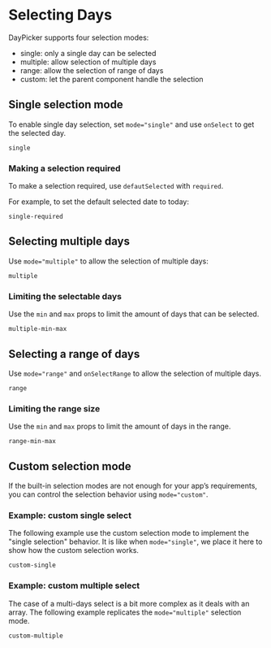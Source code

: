 # Selecting Days

DayPicker supports four selection modes:

- single: only a single day can be selected
- multiple: allow selection of multiple days
- range: allow the selection of range of days
- custom: let the parent component handle the selection

## Single selection mode

To enable single day selection, set `mode="single"` and use `onSelect` to get
the selected day.

```include
single
```

### Making a selection required

To make a selection required, use `defautSelected` with `required`.

For example, to set the default selected date to today:

```include
single-required
```

## Selecting multiple days

Use `mode="multiple"` to allow the selection of multiple days:

```include
multiple
```

### Limiting the selectable days

Use the `min` and `max` props to limit the amount of days that can be selected.

```include
multiple-min-max
```

## Selecting a range of days

Use `mode="range"` and `onSelectRange` to allow the selection of multiple days.

```include
range
```

### Limiting the range size

Use the `min` and `max` props to limit the amount of days in the range.

```include
range-min-max
```

## Custom selection mode

If the built-in selection modes are not enough for your app’s requirements, you
can control the selection behavior using `mode="custom"`.

### Example: custom single select

The following example use the custom selection mode to implement the "single selection" behavior. It is like when `mode="single"`, we place it here to show how the custom selection works.

```include
custom-single
```

### Example: custom multiple select

The case of a multi-days select is a bit more complex as it deals with an array. The following example replicates the `mode="multiple"` selection mode.

```include
custom-multiple
```
